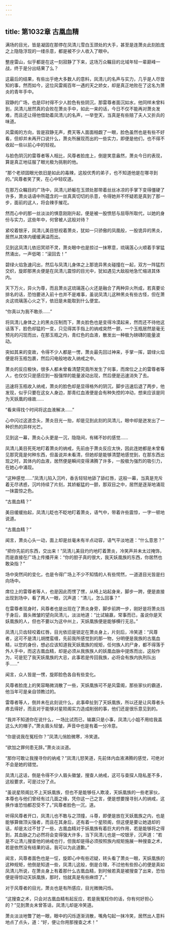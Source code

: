 ```yaml
---
---
---
```

title: 第1032章 古凰血精
---



满场的目光，皆是凝固在那停在凤清儿雪白玉颈处的大手，甚至是连萧炎此刻脸庞之上隐隐浮现的一缕杀意，都是被不少人收入了眼中。

整座雷山，似乎都是在这一刻寂静了下来，这场万众瞩目的北域年轻一辈巅峰一战，终于是分出结果了么？

这最后的结果，有些出乎绝大多数人的意料，凤清儿的名声与实力，几乎是人尽皆知的事，然而如今，这位风雷阁百年一遇的天之娇女，却是真正地败在了这名为萧炎的青年手中。

寂静的广场，也是印衬得不少人脸色有些阴沉，那雷尊者面沉如水，他同样未曾料到，凤清儿居然真的会败在萧炎手中，如此一来的话，今日不仅不能再对萧炎发难，而且还让得他借助着凤清儿的名声，一举登天，当真是有些赔了夫人又折兵的味道。

风雷阁的方向，皆是寂静无声，费天等人面面相觑了一眼，脸色虽然也是有些不好看，但却并未再开口说什么，萧炎所展现而出的一些实力，即便是他们，也不得不收起一些以前心中的轻视。

与脸色阴沉的雷尊者等人相比，风尊者脸庞上，倒是笑意盎然，萧炎今日的表现，算是真正地征服了眼光极为挑剔的他。

“那个老顽固眼光依旧是如此的毒辣，这般优秀的弟子，也不知道他是在哪寻到的。”风尊者笑了笑，在心中轻叹道。

在那万众瞩目的广场中，凤清儿娇躯在玉颈处那带着丝丝冰凉的手掌下变得僵硬了许多，萧炎话语中所蕴含的一丝真真切切的杀意，令得她并不怀疑若是真到了那一步，面前的这人，将会辣手摧花。

然而心中的那一丝淡淡的惧意刚刚升起，便是被一股愤怒与屈辱所取代，以她的身份与实力，这些年中，何曾被人这般对待？

紧咬着银牙，凤清儿美目怒视着萧炎，犹如一只骄傲的凤凰般，一股诡异的黑炎，居然从其体内缓缓满溢而出。

见到这凤清儿依旧冥顽不灵，萧炎眼中也是掠过一抹寒意，琉璃莲心火顺着手掌猛然涌出，一声低喝：“滚回去！”

碧绿火焰急速闪出，然后与凤清儿身体之上那诡异黑炎碰撞在一起，双方一阵猛烈交织，旋即那黑炎便是在凤清儿震惊的目光中，犹如遇见大敌般地急忙缩进其体内。

天下万火，异火为尊，而且萧炎这琉璃莲心火还是融合了两种异火所成，若真要论排名的话，恐怕要进入前十也并不是难事，虽说凤清儿这种黑炎有些古怪，但在萧炎这琉璃莲心火之下，依旧是未能取到什么便宜。

“你真以为我不敢杀……”

将凤清儿身体之上的黑炎压制而下，萧炎脸色也是变得冷漠起来，然而还不待他这话落下，脸色却猛的一变，只见得其手指上的纳戒突然一颤，一个玉瓶居然是毫无预兆的闪现而出，在那玉瓶之内，青红色的血液，散发出一种极为磅礴的能量波动。

突如其来的变故，令得不少人都是一愣，萧炎最先回过神来，手掌一挥，碧绿火焰便是将玉瓶包裹，然后闪电般地收入纳戒之中。

萧炎的反应极快，很多人都未曾看清楚究竟所发生了何事，而席位之上的雷尊者等人，也仅仅只是感应到一股强悍的能量波动出现，然后便是迅速消失了去。

迅速将玉瓶收入纳戒，萧炎的脸色却是显得格外的阴沉，脚步迅速后退了两步，他发现，似乎只要在这女人身边，那青红血液便是会有种失控的冲动，想来应该是同为天妖凰的缘故……

“看来得找个时间将这血液解决……”

心中闪过这道念头，萧炎目光一抬，却是见到此刻的凤清儿，眼中却是迸发出了一种炽热的异样光芒。

见到这一幕，萧炎心头更是一沉，隐隐间，有稀不妙的感觉……

凤清儿美目死死地盯着萧炎的纳戒，先前由于萧炎反应太快，因此连她都是未曾看见那究竟是何种东西，但虽说并未看清，但她却是能够清楚地感觉到，在那东西出现之时，其体内的血液，居然便是瞬间变得沸腾了许多，一股极为强烈的吸引力，在她心中涌现。

“这种感觉……”凤清儿陷入沉吟，香舌轻轻地舔了舔红唇，这般一幕，当真是充斥着无尽诱惑，沉吟持续了片刻，其娇躯猛的一颤，那双目之中，居然是逐渐地涌现一抹震惊之色。

“古凰血精？”

美目缓缓抬起，凤清儿眨也不眨地盯着萧炎，语气中，带着许些震惊，一字一顿地说道。

“古凰血精？”

闻言，萧炎心头一动，面上却是丝毫未有半点动容，语气平淡地道：“什么意思？”

“把你先前的东西，交出来！”凤清儿美目灼灼地盯着萧炎，冷笑声并未太过掩饰，而是直接在广场上传播开来：“你的胆子真的很大，我天妖凰族的东西，你居然也敢染指？”

场中突然间的变化，也是令得广场上不少不知情的人有些愕然，一道道目光皆是扫向场中。

席位上的雷尊者等人，也是因此而愣了愣，从椅上站起身来，脚步一跨，便是直接出现到场中，看了两人一眼，沉声道：“清儿，怎么回事？”

在雷尊者现身时，风尊者也是出现在了萧炎身旁，脚步前跨一步，刚好是将萧炎挡于身后，眉头微皱的望向凤清儿，淡淡地道：“比试输嬴，常事而已，虽说你是天妖凰族的人，但也不要以为这中州上，天妖凰族便是能够横行无忌。”

凤清儿贝齿轻咬着红唇，目光依旧是锁定在萧炎身上，片刻后，冷笑道：“风尊者，这可不是清儿胡搅蛮缠，先前我所感觉到的那一物，分明便是我族的古凰血精，以您的身份，想必应该知道我天妖凰族的规矩，任何族人的尸身，都不得落于外人手中，而这古凰血精，却是必须从我族族人的妖凰血脉中提炼而出，这般作为，可是犯了我天妖凰族的大忌，此事若是传回我族，必将会有族内执刑队出手……”

闻言，众人皆是一愣，旋即脸色各自有些变化。

风尊者脸庞上的笑容略微消散了一些，天妖凰族可不是风雷阁，那些家伙的霸道，他当年可是亲自领教过的。

雷尊者等人，倒并未在此刻说什么，此事牵扯到了天妖凰族，所以还是让风尊者头疼去得好，而且对于能够对星陨阁实力造成削弱的事，他们还是很乐意见到的。

“我并不知道你在说什么，一场比试而已，输赢只是小事，凤清儿小姐不用给我盖这么大的帽子。”萧炎眉头轻皱，声音中也是有着一分冷意。

“你是说我在冤枉你？”凤清儿俏脸微寒，冷笑道。

“欲加之罪何患无辞。”萧炎淡淡道。

“那你可敢让我搜寻你的纳戒？”凤清儿怒笑道，先前体内血液沸腾的感觉，可绝对不会是她的错觉。

凤清儿这话，倒是令得不少人眉头徽皱，搜查人纳戒，这可与查探人隐私差不多，这般要求，可是过分了点。

“虽说星陨阁比不上天妖凰族，但也不是能够任人欺凌，天妖凰族的一些老家伙，本尊也与他们曾经有过几面之缘，凭你这一己之言，便是想要搜寻别人的纳戒，这换作谁恐怕都忍受不了。”风尊者脸色一沉，道。

听得风尊者开口，凤清儿也不敢与之顶撞，斗尊，即便是放在天妖凰族之内，也是能够算做顶尖强者，而且在其身后，还有着一个星陨阁，但这便是要让她退却的话，却是太过不甘了一些，古凰血精对于妖凰族有着巨大的作用，若是能够将之得到，其血脉之力必然将会变得强大许多，当下凤清儿也是一咬银牙，沉声道：“若是不让清儿搜查他的纳戒也行，但我却是得必须按照族内规矩施展一种搜查之术，若是依然没有结果的话，我可以为此道歉。”

闻言，风尊者面色也是一怔，旋即心中有些迟疑，转头看了萧炎一眼，天妖凰族的这种规矩，他倒是知道一些，凤清儿这般，倒是合理，不过他有些担心的便是真如凤清儿所说，在萧炎身上有着那什么古凰血精，到时候若真是被搜查了出来，恐怕便是得惊动天妖凰族，那时，怕就真是有些麻烦了。”

对于风尊者的目光，萧炎也是有所感应，目光微微闪烁。

“这搜查之术，只会对古凰血精有起反应，若是我冤枉你的话，你有何好担心的？”见到萧炎未曾答话，凤清儿却是冷笑道。

萧炎淡淡地瞥了她一眼，眼中的闪烁逐渐消散，嘴角勾起一抹冷笑，居然出人意料地点了点头，道：“好，便让你用那搜查之术！”